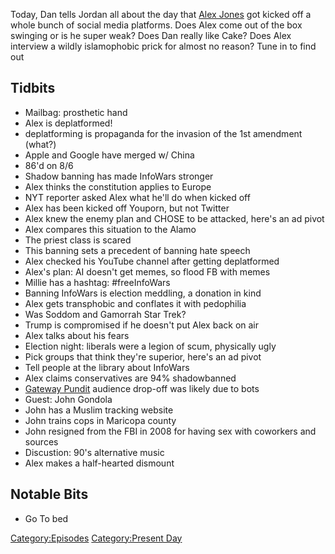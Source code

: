 {{DEFAULTSORT:
    #_EPISODE_0190:August 6, 2018
}}{{Episode
    | title           = August 6, 2018
    | caption         = Listen to this episode on [https://knowledgefight.libsyn.com/knowledge-fight-august-6-2018 Libsyn] [https://open.spotify.com/episode/7dIi1jUCtnKmORdQ1L2jHc Spotify], Read the [[Transcript/190: August 6, 2018|Unofficial Transcript]]
    | episodeNumber   = 190
    | length          = 02:40:41
    | airDate         = August 8, 2018
    | coverageDate    = August 6, 2018
    | episodeType     = [[:Category:Present Day|Present Day]]
    | appearance      = [[Millie Weaver]], [[john gondola]]
    | beverage        = Champagne
    | oocDrop         = I'm not a sociopath
    | previousEpisode = [[189: February 19-20, 2009]]
    | nextEpisode     = [[191: Blood Moons and Our First Call-In]]
}}

{{Stub}}

Today, Dan tells Jordan all about the day that [[Alex Jones]] got kicked off a whole bunch of social media platforms. Does Alex come out of the box swinging or is he super weak? Does Dan really like Cake? Does Alex interview a wildly islamophobic prick for almost no reason? Tune in to find out

==Tidbits==

*Mailbag: prosthetic hand
*Alex is deplatformed!
*deplatforming is propaganda for the invasion of the 1st amendment (what?)
*Apple and Google have merged w/ China
*86'd on 8/6
*Shadow banning has made InfoWars stronger
*Alex thinks the constitution applies to Europe
*NYT reporter asked Alex what he'll do when kicked off
*Alex has been kicked off Youporn, but not Twitter
*Alex knew the enemy plan and CHOSE to be attacked, here's an ad pivot
*Alex compares this situation to the Alamo
*The priest class is scared
*This banning sets a precedent of banning hate speech
*Alex checked his YouTube channel after getting deplatformed
*Alex's plan: AI doesn't get memes, so flood FB with memes
*Millie has a hashtag: #freeInfoWars
*Banning InfoWars is election meddling, a donation in kind
*Alex gets transphobic and conflates it with pedophilia
*Was Soddom and Gamorrah Star Trek?
*Trump is compromised if he doesn't put Alex back on air
*Alex talks about his fears
*Election night: liberals were a legion of scum, physically ugly
*Pick groups that think they're superior, here's an ad pivot
*Tell people at the library about InfoWars
*Alex claims conservatives are 94% shadowbanned
*[[Gateway Pundit]] audience drop-off was likely due to bots
*Guest: John Gondola
*John has a Muslim tracking website
*John trains cops in Maricopa county
*John resigned from the FBI in 2008 for having sex with coworkers and sources
*Discustion: 90's alternative music
*Alex makes a half-hearted dismount

==Notable Bits==

*Go To bed

[[Category:Episodes]]
[[Category:Present Day]]
